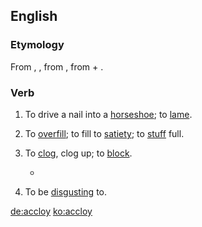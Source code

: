 ==English==

===Etymology===
From {{der|en|fro|encloyer}}, {{m|fro|encloer||to drive in a nail}}, from {{etyl|ML.|en}} {{m|la|inclavare}}, from {{der|en|la|in-}} + {{m|la|clavus||nail}}.

===Verb===
{{en-verb}}
# {{lb|en|transitive|obsolete}} To drive a nail into a [[horseshoe]]; to [[lame]].
# {{lb|en|transitive|obsolete}} To [[overfill]]; to fill to [[satiety]]; to [[stuff]] full.
# {{lb|en|transitive|obsolete}} To [[clog]], clog up; to [[block]].
#* {{quote-book|year=1590|author=Edmund Spenser|title=The Faerie Queene|section=II.vii|passage=At the well head the purest streames arise: / But mucky filth his braunching armes annoyes, / And with vncomely weedes the gentle waue '''accloyes'''.}}
# {{lb|en|transitive|archaic}} To be [[disgust]]ing to.

[[de:accloy]]
[[ko:accloy]]